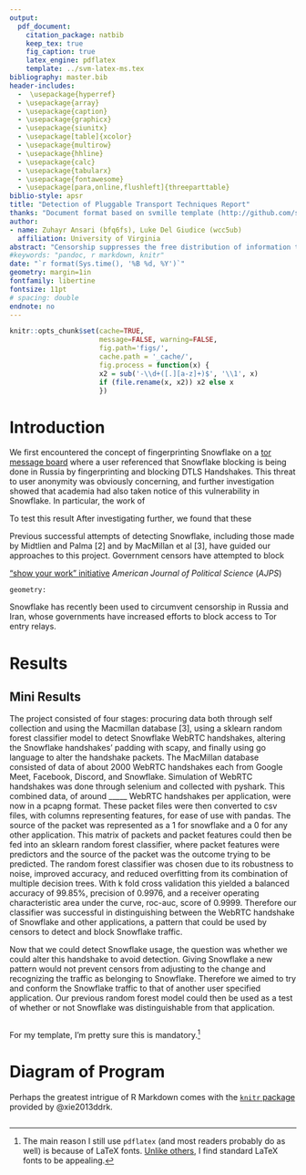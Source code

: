 ```yaml
---
output: 
  pdf_document:
    citation_package: natbib
    keep_tex: true
    fig_caption: true
    latex_engine: pdflatex
    template: ../svm-latex-ms.tex
bibliography: master.bib
header-includes:
  -  \usepackage{hyperref}
  - \usepackage{array}   
  - \usepackage{caption}
  - \usepackage{graphicx}
  - \usepackage{siunitx}
  - \usepackage[table]{xcolor}
  - \usepackage{multirow}
  - \usepackage{hhline}
  - \usepackage{calc}
  - \usepackage{tabularx}
  - \usepackage{fontawesome}
  - \usepackage[para,online,flushleft]{threeparttable}
biblio-style: apsr
title: "Detection of Pluggable Transport Techniques Report"
thanks: "Document format based on svmille template (http://github.com/svmiller)."
author:
- name: Zuhayr Ansari (bfq6fs), Luke Del Giudice (wcc5ub)
  affiliation: University of Virginia
abstract: "Censorship suppresses the free distribution of information to protect users from harmful material. What material is deemed harmful by the governments and private organizations that conduct censorship varies widely and often is motivated by a need to exert political and social control. The right to access information anonymously is therefore at odds with limiting the spread of information deemed detrimental to society. One censorship circumvention technique is pluggable transport, using domain fronting to connect to allowed websites and then being redirected to a desired destination. Snowflake is an implementation of this diverting pluggable transport strategy, using domain fronting to a broker and receiving a snowflake proxy to connect to through WebRTC. Unfortunately, recent research suggests that the DTLS handshake used by Snowflake may be easily distinguishable from other WebRTC applications, providing an opportunity for censors. In this project we attempted to replicate this detection of Snowflake and alter the DTLS handshake procedure to increase the difficulty of detection."
#keywords: "pandoc, r markdown, knitr"
date: "`r format(Sys.time(), '%B %d, %Y')`"
geometry: margin=1in
fontfamily: libertine
fontsize: 11pt
# spacing: double
endnote: no
---
```


```r
knitr::opts_chunk$set(cache=TRUE,
                      message=FALSE, warning=FALSE,
                      fig.path='figs/',
                      cache.path = '_cache/',
                      fig.process = function(x) {
                      x2 = sub('-\\d+([.][a-z]+)$', '\\1', x)
                      if (file.rename(x, x2)) x2 else x
                      })
```


# Introduction

We first encountered the concept of fingerprinting Snowflake on a [tor message board](https://ntc.party/t/ooni-reports-of-tor-blocking-in-certain-isps-since-2021-12-01/1477) where a user referenced that Snowflake blocking is being done in Russia by fingerprinting and blocking DTLS Handshakes. This threat to user anonymity was obviously concerning, and further investigation showed that academia had also taken notice of this vulnerability in Snowflake. In particular, the work of 

To test this result
After investigating further, we found that these 



Previous successful attempts of detecting Snowflake, including those made by Midtlien and Palma [2] and by MacMillan et al [3], have guided our approaches to this project. Government censors have attempted to block 





["show your work" initiative](http://ajps.org/2015/03/26/the-ajps-replication-policy-innovations-and-revisions/)
*American Journal of Political Science* (*AJPS*)

`geometry:`


Snowflake has recently been used to circumvent censorship in Russia and Iran, whose governments have increased efforts to block access to Tor entry relays. 

# Results

## Mini Results

The project consisted of four stages: procuring data both through self collection and using the Macmillan database [3], using a sklearn random forest classifier model to detect Snowflake WebRTC handshakes, altering the Snowflake handshakes’ padding with scapy, and finally using go language to alter the handshake packets. The MacMillan database consisted of data of about 2000 WebRTC handshakes each from Google Meet, Facebook, Discord, and Snowflake. Simulation of WebRTC handshakes was done through selenium and collected with pyshark. This combined data, of around _____ WebRTC handshakes per application, were now in a pcapng format. These packet files were then converted to csv files, with columns representing features, for ease of use with pandas. The source of the packet was represented as a 1 for snowflake and a 0 for any other application. This matrix of packets and packet features could then be fed into an sklearn random forest classifier, where packet features were predictors and the source of the packet was the outcome trying to be predicted. The random forest classifier was chosen due to its robustness to noise, improved accuracy, and reduced overfitting from its combination of multiple decision trees. With k fold cross validation this yielded a balanced accuracy of 99.85%, precision of 0.9976, and a receiver operating characteristic area under the curve, roc-auc, score of  0.9999. Therefore our classifier was successful in distinguishing between the WebRTC handshake of Snowflake and other applications, a pattern that could be used by censors to detect and block Snowflake traffic.

Now that we could detect Snowflake usage, the question was whether we could alter this handshake to avoid detection. Giving Snowflake a new pattern would not prevent censors from adjusting to the change and recognizing the traffic as belonging to Snowflake. Therefore we aimed to try and conform the Snowflake traffic to that of another user specified application. Our previous random forest model could then be used as a test of whether or not Snowflake was distinguishable from that application. 


```r


```

For my template, I'm pretty sure this is mandatory.[^pdflatex]

[^pdflatex]: The main reason I still use `pdflatex` (and most readers probably do as well) is because of LaTeX fonts. [Unlike others](http://www-rohan.sdsu.edu/~aty/bibliog/latex/gripe.html), I find standard LaTeX fonts to be appealing.


# Diagram of Program


Perhaps the greatest intrigue of R Markdown comes with the [`knitr` package](http://yihui.name/knitr/) provided by @xie2013ddrk.


```r


```



<!--
# References
\setlength{\parindent}{-0.2in}
\setlength{\leftskip}{0.2in}
\setlength{\parskip}{8pt}
\vspace*{-0.2in}
\noindent
-->
